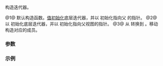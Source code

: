 {{cpp/ranges/transform_view/iterator/title|''iterator''}}
{{cpp/ranges/transform_view/navbar}}

{{dcl begin}}
{{dcl|num=1|since=c++20|1=
/*iterator*/()
    requires std::default_initializable&lt;ranges::iterator_t&lt;Base&gt;&gt; = default;
}}
{{dcl|num=2|since=c++20|1=
constexpr /*iterator*/( Parent&amp; parent, ranges::iterator_t&lt;Base&gt; current );
}}
{{dcl|num=3|since=c++20|1=
constexpr /*iterator*/( /*iterator*/&lt;!Const&gt; i )
    requires Const &amp;&amp;
             std::convertible_to&lt;ranges::iterator_t&lt;V&gt;, ranges::iterator_t&lt;Base&gt;&gt;;
}}
{{dcl end}}

构造迭代器。

@1@ 默认构造函数。[[cpp/language/value_initialization|值初始化]]底层迭代器，并以 {{c|nullptr}} 初始化指向父 {{tt|transform_view}} 的指针。
@2@ 以 {{c|std::move(current)}} 初始化底层迭代器，并以 {{c|std::addressof(parent)}} 初始化指向父视图的指针。
@3@ 从 {{c|/*iterator*/&lt;false&gt;}} 转换到 {{c|/*iterator*/&lt;true&gt;}}。移动构造对应的成员。

===参数===
{{par begin}}
{{par|parent|（可为 const 限定的）{{lc|std::ranges::transform_view}}}}
{{par|current|指向（可为 const 限定的）{{tt|V}} 中的迭代器}}
{{par|i|{{c|/*iterator*/&lt;false&gt;}} }}
{{par end}}

===示例===
{{example
|code=
|output=
}}

{{langlinks|en|es|ja|ru}}